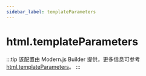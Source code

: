 ```yaml
---
sidebar_label: templateParameters
---
```


# html.templateParameters

:::tip
该配置由 Modern.js Builder 提供，更多信息可参考 [html.templateParameters](https://modernjs.dev/builder/api/config-html.html#htmltemplateparameters)。
:::


<Main />
